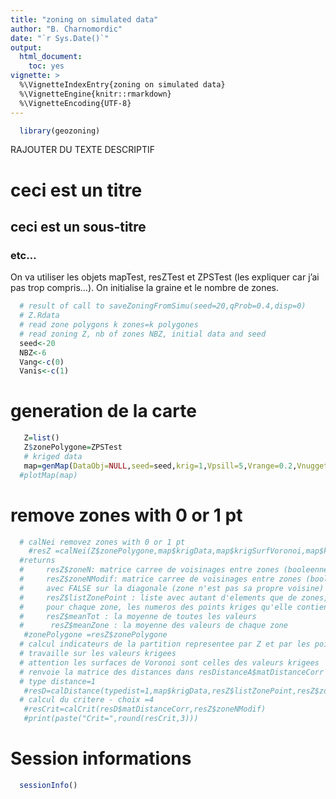 ```yaml
---
title: "zoning on simulated data"
author: "B. Charnomordic"
date: "`r Sys.Date()`"
output:
  html_document:
    toc: yes
vignette: >
  %\VignetteIndexEntry{zoning on simulated data}
  %\VignetteEngine{knitr::rmarkdown}
  %\VignetteEncoding{UTF-8}
---
```


```r
  library(geozoning)
```

RAJOUTER DU TEXTE DESCRIPTIF

# ceci est un titre
## ceci est un sous-titre
### etc...

On va utiliser les objets mapTest, resZTest et ZPSTest (les expliquer car j'ai pas trop compris...). On initialise la graine et le nombre de zones.

```r
  # result of call to saveZoningFromSimu(seed=20,qProb=0.4,disp=0)
  # Z.Rdata
  # read zone polygons k zones=k polygones
  # read zoning Z, nb of zones NBZ, initial data and seed
  seed<-20
  NBZ<-6
  Vang<-c(0)
  Vanis<-c(1)
```

# generation de la carte
```r
   Z=list()
   Z$zonePolygone=ZPSTest
   # kriged data
   map=genMap(DataObj=NULL,seed=seed,krig=1,Vpsill=5,Vrange=0.2,Vnugget=0,Vmean=8,disp=0,FULL=FALSE)
  #plotMap(map) 
```
  
# remove zones with 0 or 1 pt
```r
  # calNei removez zones with 0 or 1 pt
    #resZ =calNei(Z$zonePolygone,map$krigData,map$krigSurfVoronoi,map$krigN)
  #returns
  #     resZ$zoneN: matrice carree de voisinages entre zones (booleenne)
  #     resZ$zoneNModif: matrice carree de voisinages entre zones (booleenne)
  #     avec FALSE sur la diagonale (zone n'est pas sa propre voisine)
  #     resZ$listZonePoint : liste avec autant d'elements que de zones,
  #     pour chaque zone, les numeros des points kriges qu'elle contient
  #     resZ$meanTot : la moyenne de toutes les valeurs
  #      resZ$meanZone : la moyenne des valeurs de chaque zone
   #zonePolygone =resZ$zonePolygone
  # calcul indicateurs de la partition representee par Z et par les points de map$tabAlea
  # travaille sur les valeurs krigees
  # attention les surfaces de Voronoi sont celles des valeurs krigees
  # renvoie la matrice des distances dans resDistanceA$matDistanceCorr
  # type distance=1
   #resD=calDistance(typedist=1,map$krigData,resZ$listZonePoint,resZ$zoneN,map$krigSurfVoronoi,resZ$meanZone,pErr=pErr)
  # calcul du critere - choix =4
   #resCrit=calCrit(resD$matDistanceCorr,resZ$zoneNModif)
   #print(paste("Crit=",round(resCrit,3)))
```

# Session informations
```r
  sessionInfo()
```
